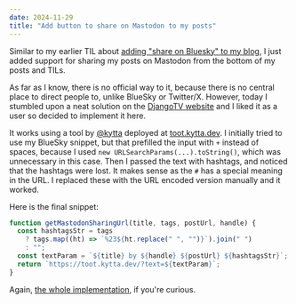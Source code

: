 ```yaml
---
date: 2024-11-29
title: "Add button to share on Mastodon to my posts"
---
```


Similar to my earlier TIL about [adding "share on Bluesky" to my blog](/tils/2024-11-18-bluesky-action-intent-links), I just added support for sharing my posts on Mastodon from the bottom of my posts and TILs.

As far as I know, there is no official way to it, because there is no central place to direct people to, unlike BlueSky or Twitter/X. However, today I stumbled upon a neat solution on the [DjangoTV website](https://djangotv.com) and I liked it as a user so decided to implement it here.

It works using a tool by [@kytta](https://fosstodon.org/@kytta) deployed at [toot.kytta.dev](https://toot.kytta.dev). I initially tried to use my BlueSky snippet, but that prefilled the input with `+` instead of spaces, because I used `new URLSearchParams(...).toString()`, which was unnecessary in this case. Then I passed the text with hashtags, and noticed that the hashtags were lost. It makes sense as the `#` has a special meaning in the URL. I replaced these with the URL encoded version manually and it worked.

Here is the final snippet:

```javascript
function getMastodonSharingUrl(title, tags, postUrl, handle) {
  const hashtagsStr = tags
    ? tags.map((ht) => `%23${ht.replace(" ", "")}`).join(" ")
    : "";
  const textParam = `${title} by ${handle} ${postUrl} ${hashtagsStr}`;
  return `https://toot.kytta.dev/?text=${textParam}`;
}
```

Again, [the whole implementation](https://github.com/browniebroke/browniebroke.com/pull/1758), if you're curious.
